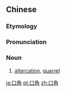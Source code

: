 ==Chinese==
{{zh-forms}}

===Etymology===
{{rfe|lang=zh}}

===Pronunciation===
{{zh-pron
|m=kǒujiǎo
|c=hau2 gok3
|cat=n
}}

===Noun===
{{zh-noun}}

# [[altercation]], [[quarrel]]

[[ja:口角]]
[[pt:口角]]
[[zh:口角]]